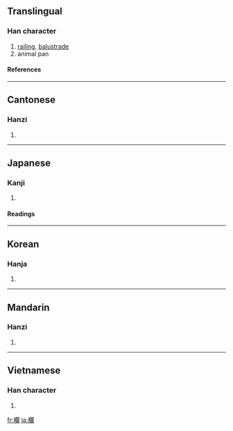 {{see|栏|欄}}

==Translingual==
===Han character===
{{Han char|rn=75|rad=木|as=17|sn=21|four=4792<sub>0</sub>|canj=木日弓田 (DANW)}}
# [[railing]], [[balustrade]]
# animal pan
====References====
{{Han ref|kx=0562.350|dkj=15880|dj=0951.140|hdz=21322.090|uh=6B04|ud=27396|bh=C4E6|bd=50406}}
----
==Cantonese==
===Hanzi===
{{yue-hanzi|jyut=|y=laan4}}
# {{defn|Cantonese}}
----
==Japanese==
===Kanji===
{{ja-kanji|grade=c|rs=木17}}
# {{defn|Japanese}} 
====Readings====
{{ja-readings|on=[[らん]] (ran)|kun=[[てすり]] (tesuri)}}
----
==Korean==
===Hanja===
{{ko-hanja|hangeul=란>난|eumhun=|rv=ran>nan|mr=ran>nan|y=lan>nan}}
# {{defn|Korean}}
----
==Mandarin==
===Hanzi===
{{cmn-hanzi|sim=栏|pin=[[lán]] ([[lan2]])|wg=lan<sup>2</sup>}}
# {{defn|Mandarin}}
----
==Vietnamese==
===Han character===
{{vi-hantu|lan}}
# {{defn|Vietnamese}}

[[fr:欄]]
[[ja:欄]]